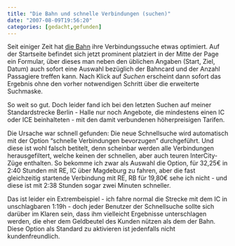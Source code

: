 ```yaml
---
title: "Die Bahn und schnelle Verbindungen (suchen)"
date: "2007-08-09T19:56:20"
categories: [gedacht,gefunden]
---
```


Seit einiger Zeit hat [die Bahn](http://www.bahn.de/) ihre Verbindungssuche etwas optimiert. Auf der Startseite befindet sich jetzt prominent platziert in der Mitte der Page ein Formular, über dieses man neben den üblichen Angaben (Start, Ziel, Datum) auch sofort eine Auswahl bezüglich der Bahncard und der Anzahl Passagiere treffen kann. Nach Klick auf *Suchen* erscheint dann sofort das Ergebnis ohne den vorher notwendigen Schritt über die erweiterte Suchmaske.

So weit so gut. Doch leider fand ich bei den letzten Suchen auf meiner Standardstrecke Berlin - Halle nur noch Angebote, die mindestens einen IC oder ICE beinhalteten - mit den damit verbundenen höherpreisigen Tarifen.

Die Ursache war schnell gefunden: Die neue Schnellsuche wird automatisch mit der Option "schnelle Verbindungen bevorzugen" durchgeführt. Und diese ist wohl falsch betitelt, denn scheinbar werden alle Verbindungen herausgefiltert, welche keinen der schnellen, aber auch teuren InterCity-Züge enthalten. So bekomme ich zwar als Auswahl die Option, für 32,25€ in 2:40 Stunden mit RE, IC über Magdeburg zu fahren, aber die fast gleichzeitig startende Verbindung mit RE, RB für 19,80€ sehe ich nicht - und diese ist mit 2:38 Stunden sogar zwei Minuten schneller.

Das ist leider ein Extrembeispiel - ich fahre normal die Strecke mit dem IC in unschlagbaren 1:19h - doch jeder Benutzer der Schnellsuche sollte sich darüber im Klaren sein, dass ihm vielleicht Ergebnisse unterschlagen werden, die eher dem Geldbeutel des Kunden nützen als dem der Bahn. Diese Option als Standard zu aktivieren ist jedenfalls nicht kundenfreundlich.
